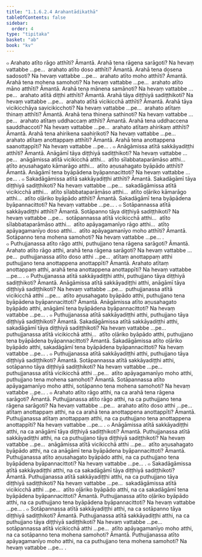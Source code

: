 ```yaml
---
title: "1.1.6.2.4 Arahantādikathā"
tableOfContents: false
sidebar:
  order: 4
type: "tipitaka"
basket: "ab"
book: "kv"
---
```



<DynamicBreadcrumb />

<Division number="291" book="kv">

<Paragraph number="679" book="kv">
๐ Arahato atīto rāgo atthīti? Āmantā. Arahā tena rāgena sarāgoti? Na hevaṃ vattabbe …pe…  arahato atīto doso atthīti? Āmantā. Arahā tena dosena sadosoti? Na hevaṃ vattabbe …pe…  arahato atīto moho atthīti? Āmantā. Arahā tena mohena samohoti? Na hevaṃ vattabbe …pe…  arahato atīto māno atthīti? Āmantā. Arahā tena mānena samānoti? Na hevaṃ vattabbe …pe…  arahato atītā diṭṭhi atthīti? Āmantā. Arahā tāya diṭṭhiyā sadiṭṭhikoti? Na hevaṃ vattabbe …pe…  arahato atītā vicikicchā atthīti? Āmantā. Arahā tāya vicikicchāya savicikicchoti? Na hevaṃ vattabbe …pe…  arahato atītaṃ thinaṃ atthīti? Āmantā. Arahā tena thinena sathinoti? Na hevaṃ vattabbe …pe…  arahato atītaṃ uddhaccaṃ atthīti? Āmantā. Arahā tena uddhaccena sauddhaccoti? Na hevaṃ vattabbe …pe…  arahato atītaṃ ahirikaṃ atthīti? Āmantā. Arahā tena ahirikena saahirikoti? Na hevaṃ vattabbe …pe…  arahato atītaṃ anottappaṃ atthīti? Āmantā. Arahā tena anottappena saanottappīti? Na hevaṃ vattabbe …pe… .
</Paragraph>

<Paragraph number="680" book="kv">
๐ Anāgāmissa atītā sakkāyadiṭṭhi atthīti? Āmantā. Anāgāmī tāya diṭṭhiyā sadiṭṭhikoti? Na hevaṃ vattabbe …pe…  anāgāmissa atītā vicikicchā atthi…  atīto sīlabbataparāmāso atthi…  atīto aṇusahagato kāmarāgo atthi…  atīto aṇusahagato byāpādo atthīti? Āmantā. Anāgāmī tena byāpādena byāpannacittoti? Na hevaṃ vattabbe …pe… .
</Paragraph>

<Paragraph number="681" book="kv">
๐ Sakadāgāmissa atītā sakkāyadiṭṭhi atthīti? Āmantā. Sakadāgāmī tāya diṭṭhiyā sadiṭṭhikoti? Na hevaṃ vattabbe …pe…  sakadāgāmissa atītā vicikicchā atthi…  atīto sīlabbataparāmāso atthi…  atīto oḷāriko kāmarāgo atthi…  atīto oḷāriko byāpādo atthīti? Āmantā. Sakadāgāmī tena byāpādena byāpannacittoti? Na hevaṃ vattabbe …pe… .
</Paragraph>

<Paragraph number="682" book="kv">
๐ Sotāpannassa atītā sakkāyadiṭṭhi atthīti? Āmantā. Sotāpanno tāya diṭṭhiyā sadiṭṭhikoti? Na hevaṃ vattabbe …pe…  sotāpannassa atītā vicikicchā atthi…  atīto sīlabbataparāmāso atthi…  atīto apāyagamanīyo rāgo atthi…  atīto apāyagamanīyo doso atthi…  atīto apāyagamanīyo moho atthīti? Āmantā. Sotāpanno tena mohena samohoti? Na hevaṃ vattabbe …pe… .
</Paragraph>

</Division>
<Division number="292" book="kv">

<Paragraph number="683" book="kv">
๐ Puthujjanassa atīto rāgo atthi, puthujjano tena rāgena sarāgoti? Āmantā. Arahato atīto rāgo atthi, arahā tena rāgena sarāgoti? Na hevaṃ vattabbe …pe…  puthujjanassa atīto doso atthi …pe…  atītaṃ anottappaṃ atthi puthujjano tena anottappena anottappīti? Āmantā. Arahato atītaṃ anottappaṃ atthi, arahā tena anottappena anottappīti? Na hevaṃ vattabbe …pe… .
</Paragraph>

<Paragraph number="684" book="kv">
๐ Puthujjanassa atītā sakkāyadiṭṭhi atthi, puthujjano tāya diṭṭhiyā sadiṭṭhikoti? Āmantā. Anāgāmissa atītā sakkāyadiṭṭhi atthi, anāgāmī tāya diṭṭhiyā sadiṭṭhikoti? Na hevaṃ vattabbe …pe…  puthujjanassa atītā vicikicchā atthi …pe…  atīto aṇusahagato byāpādo atthi, puthujjano tena byāpādena byāpannacittoti? Āmantā. Anāgāmissa atīto aṇusahagato byāpādo atthi, anāgāmī tena byāpādena byāpannacittoti? Na hevaṃ vattabbe …pe… .
</Paragraph>

<Paragraph number="685" book="kv">
๐ Puthujjanassa atītā sakkāyadiṭṭhi atthi, puthujjano tāya diṭṭhiyā sadiṭṭhikoti? Āmantā. Sakadāgāmissa atītā sakkāyadiṭṭhi atthi, sakadāgāmī tāya diṭṭhiyā sadiṭṭhikoti? Na hevaṃ vattabbe …pe…  puthujjanassa atītā vicikicchā atthi…  atīto oḷāriko byāpādo atthi, puthujjano tena byāpādena byāpannacittoti? Āmantā. Sakadāgāmissa atīto oḷāriko byāpādo atthi, sakadāgāmī tena byāpādena byāpannacittoti? Na hevaṃ vattabbe …pe… .
</Paragraph>

<Paragraph number="686" book="kv">
๐ Puthujjanassa atītā sakkāyadiṭṭhi atthi, puthujjano tāya diṭṭhiyā sadiṭṭhikoti? Āmantā. Sotāpannassa atītā sakkāyadiṭṭhi atthi, sotāpanno tāya diṭṭhiyā sadiṭṭhikoti? Na hevaṃ vattabbe …pe…  puthujjanassa atītā vicikicchā atthi …pe…  atīto apāyagamanīyo moho atthi, puthujjano tena mohena samohoti? Āmantā. Sotāpannassa atīto apāyagamanīyo moho atthi, sotāpanno tena mohena samohoti? Na hevaṃ vattabbe …pe… .
</Paragraph>

<Paragraph number="687" book="kv">
๐ Arahato atīto rāgo atthi, na ca arahā tena rāgena sarāgoti? Āmantā. Puthujjanassa atīto rāgo atthi, na ca puthujjano tena rāgena sarāgoti? Na hevaṃ vattabbe …pe…  arahato atīto doso atthi …pe…  atītaṃ anottappaṃ atthi, na ca arahā tena anottappena anottappīti? Āmantā. Puthujjanassa atītaṃ anottappaṃ atthi, na ca puthujjano tena anottappena anottappīti? Na hevaṃ vattabbe …pe… .
</Paragraph>

<Paragraph number="688" book="kv">
๐ Anāgāmissa atītā sakkāyadiṭṭhi atthi, na ca anāgāmī tāya diṭṭhiyā sadiṭṭhikoti? Āmantā. Puthujjanassa atītā sakkāyadiṭṭhi atthi, na ca puthujjano tāya diṭṭhiyā sadiṭṭhikoti? Na hevaṃ vattabbe …pe…  anāgāmissa atītā vicikicchā atthi …pe…  atīto aṇusahagato byāpādo atthi, na ca anāgāmī tena byāpādena byāpannacittoti? Āmantā. Puthujjanassa atīto aṇusahagato byāpādo atthi, na ca puthujjano tena byāpādena byāpannacittoti? Na hevaṃ vattabbe …pe… .
</Paragraph>

<Paragraph number="689" book="kv">
๐ Sakadāgāmissa atītā sakkāyadiṭṭhi atthi, na ca sakadāgāmī tāya diṭṭhiyā sadiṭṭhikoti? Āmantā. Puthujjanassa atītā sakkāyadiṭṭhi atthi, na ca puthujjano tāya diṭṭhiyā sadiṭṭhikoti? Na hevaṃ vattabbe …pe…  sakadāgāmissa atītā vicikicchā atthi …pe…  atīto oḷāriko byāpādo atthi, na ca sakadāgāmī tena byāpādena byāpannacittoti? Āmantā. Puthujjanassa atīto oḷāriko byāpādo atthi, na ca puthujjano tena byāpādena byāpannacittoti? Na hevaṃ vattabbe …pe… .
</Paragraph>

<Paragraph number="690" book="kv">
๐ Sotāpannassa atītā sakkāyadiṭṭhi atthi, na ca sotāpanno tāya diṭṭhiyā sadiṭṭhikoti? Āmantā. Puthujjanassa atītā sakkāyadiṭṭhi atthi, na ca puthujjano tāya diṭṭhiyā sadiṭṭhikoti? Na hevaṃ vattabbe …pe…  sotāpannassa atītā vicikicchā atthi …pe…  atīto apāyagamanīyo moho atthi, na ca sotāpanno tena mohena samohoti? Āmantā. Puthujjanassa atīto apāyagamanīyo moho atthi, na ca puthujjano tena mohena samohoti? Na hevaṃ vattabbe …pe… .
</Paragraph>
</Division>